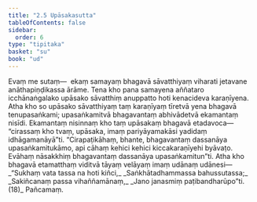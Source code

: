 ```yaml
---
title: "2.5 Upāsakasutta"
tableOfContents: false
sidebar:
  order: 6
type: "tipitaka"
basket: "su"
book: "ud"
---
```



<DynamicBreadcrumb />

<Division number="15" book="ud">

<Paragraph number="95" book="ud">
Evaṃ me sutaṃ—  ekaṃ samayaṃ bhagavā sāvatthiyaṃ viharati jetavane anāthapiṇḍikassa ārāme. Tena kho pana samayena aññataro icchānaṅgalako upāsako sāvatthiṃ anuppatto hoti kenacideva karaṇīyena. Atha kho so upāsako sāvatthiyaṃ taṃ karaṇīyaṃ tīretvā yena bhagavā tenupasaṅkami; upasaṅkamitvā bhagavantaṃ abhivādetvā ekamantaṃ nisīdi. Ekamantaṃ nisinnaṃ kho taṃ upāsakaṃ bhagavā etadavoca—  “cirassaṃ kho tvaṃ, upāsaka, imaṃ pariyāyamakāsi yadidaṃ idhāgamanāyā”ti.
</Paragraph>

<Paragraph number="96" book="ud">
“Cirapaṭikāhaṃ, bhante, bhagavantaṃ dassanāya upasaṅkamitukāmo, api cāhaṃ kehici kehici kiccakaraṇīyehi byāvaṭo. Evāhaṃ nāsakkhiṃ bhagavantaṃ dassanāya upasaṅkamitun”ti.
</Paragraph>

<Paragraph number="97" book="ud">
Atha kho bhagavā etamatthaṃ viditvā tāyaṃ velāyaṃ imaṃ udānaṃ udānesi—
</Paragraph>

<Paragraph number="98" type="verses" book="ud">
_“Sukhaṃ vata tassa na hoti kiñci,_  
_Saṅkhātadhammassa bahussutassa;_  
_Sakiñcanaṃ passa vihaññamānaṃ,_  
_Jano janasmiṃ paṭibandharūpo”ti. (18)_  


</Paragraph>
</Division>

<Paragraph number="99" type="center" book="ud">
Pañcamaṃ.
</Paragraph>
